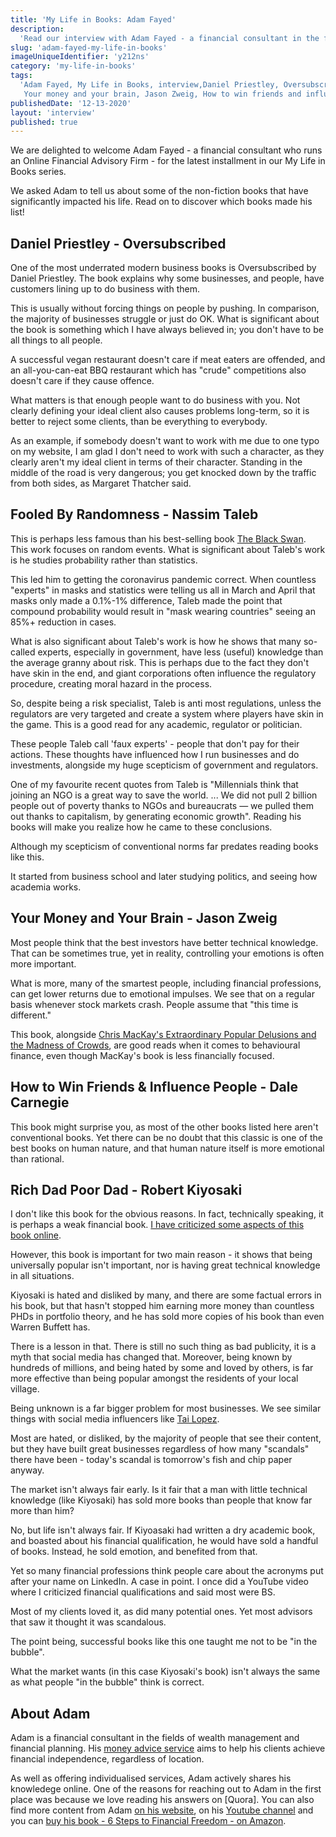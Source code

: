 ```yaml
---
title: 'My Life in Books: Adam Fayed'
description:
  'Read our interview with Adam Fayed - a financial consultant in the fields of wealth management and financial planning - in which he shares five books that impacted his life.'
slug: 'adam-fayed-my-life-in-books'
imageUniqueIdentifier: 'y212ns'
category: 'my-life-in-books'
tags:
  'Adam Fayed, My Life in Books, interview,Daniel Priestley, Oversubscribed,Fooled by randomness, Nassim Taleb,
   Your money and your brain, Jason Zweig, How to win friends and influence people, Dale Carnegie, Rich Dad Poor Dad,Robert Kiyosaki '
publishedDate: '12-13-2020'
layout: 'interview'
published: true
---
```


<p style={{ fontSize: '20px' }}>
  We are delighted to welcome Adam Fayed - a financial consultant who runs an Online Financial Advisory Firm - for the latest installment in our My Life in Books
  series.
</p>

<p style={{ fontSize: '20px' }}>
 We asked Adam to tell us about some of the non-fiction books that have significantly impacted his life. Read on to discover which books made his list!
</p>

<Box textAlign="center">
  <h2>Daniel Priestley - Oversubscribed</h2>
</Box>

<Image266x400
  src="daniel-priestley-oversubscribed_tzbkb6"
  altText="Daniel Priestley - Oversubscribed"
  imageCategory="book-summaries"
/>

One of the most underrated modern business books is Oversubscribed by Daniel Priestley.  The book explains why some businesses, and people, have customers lining up to do business with them.

This is usually without forcing things on people by pushing. In comparison, the majority of businesses struggle or just do OK.  What is significant about the book is something which I have always believed in; you don't have to be all things to all people. 

A successful vegan restaurant doesn't care if meat eaters are offended, and an all-you-can-eat BBQ restaurant which has "crude" competitions also doesn't care if they cause offence.

What matters is that enough people want to do business with you. Not clearly defining your ideal client also causes problems long-term, so it is better to reject some clients, than be everything to everybody. 

As an example, if somebody doesn't want to work with me due to one typo on my website, I am glad I don't need to work with such a character, as they clearly aren't my ideal client in terms of their character. Standing in the middle of the road is very dangerous; you get knocked down by the traffic from both sides, as Margaret Thatcher said.  

<AmazonCta link="https://www.amazon.com/Oversubscribed-How-People-Lining-Business/dp/0857088254/ref=as_li_ss_tl?dchild=1&keywords=Daniel+Priestley+-+Oversubscribed&qid=1607861938&sr=8-1&linkCode=ll1&tag=paperbacktrav-20&linkId=08f68a20aba1ce4562329ef498159a01&language=en_US" />

<Box textAlign="center">
  <h2>Fooled By Randomness - Nassim Taleb</h2>
</Box>

<Image266x400
  src="nassim-taleb-fooled-by-randomness_quhnqw"
  altText="Fooled By Randomness - Nassim Taleb"
  imageCategory="book-summaries"
/>

This is perhaps less famous than his best-selling book [The Black Swan](https://www.amazon.com/Black-Swan-Improbable-Robustness-Fragility/dp/081297381X/ref=as_li_ss_tl?dchild=1&keywords=The.+Black+Swan&qid=1607862065&sr=8-1&linkCode=ll1&tag=paperbacktrav-20&linkId=ef21083aa4630da6a4adac45f9b2b805&language=en_US). This work focuses on random events. What is significant about Taleb's work is he studies probability rather than statistics. 

This led him to getting the coronavirus pandemic correct. When countless "experts" in masks and statistics were telling us all in March and April that masks only made a 0.1%-1% difference, Taleb made the point that compound probability would result in "mask wearing countries" seeing an 85%+ reduction in cases. 

What is also significant about Taleb's work is how he shows that many so-called experts, especially in government, have less (useful) knowledge than the average granny about risk. This is perhaps due to the fact they don't have skin in the end, and giant corporations often influence the regulatory procedure, creating moral hazard in the process.

So, despite being a risk specialist, Taleb is anti most regulations, unless the regulators are very targeted and create a system where players have skin in the game. This is a good read for any academic, regulator or politician.

These people Taleb call 'faux experts' - people that don't pay for their actions. These thoughts have influenced how I run businesses and do investments, alongside my huge scepticism of government and regulators.   

One of my favourite recent quotes from Taleb is "Millennials think that joining an NGO is a great way to save the world. ... We did not pull 2 billion people out of poverty thanks to NGOs and bureaucrats — we pulled them out thanks to capitalism, by generating economic growth". Reading his books will make you realize how he came to these conclusions.

Although my scepticism of conventional norms far predates reading books like this.

It started from business school and later studying politics, and seeing how academia works.

<AmazonCta link="https://www.amazon.com/Fooled-Randomness-Hidden-Markets-Incerto/dp/1400067936/ref=as_li_ss_tl?_encoding=UTF8&qid=1607862229&sr=8-1&linkCode=ll1&tag=paperbacktrav-20&linkId=049fae4029a11a0d20c7fdab57948c91&language=en_US" />

<Box textAlign="center">
  <h2>Your Money and Your Brain - Jason Zweig</h2>
</Box>

<Image266x400
  src="jason-zweig-your-money-and-your-brain_hvxkah"
  altText="Your Money and Your Brain - Jason Zweig"
  imageCategory="book-summaries"
/>

Most people think that the best investors have better technical knowledge. That can be sometimes true, yet in reality, controlling your emotions is often more important.

What is more, many of the smartest people, including financial professions, can get lower returns due to emotional impulses. We see that on a regular basis whenever stock markets crash. People assume that "this time is different."

This book, alongside [Chris MacKay's Extraordinary Popular Delusions and the Madness of Crowds](https://www.amazon.com/Extraordinary-Popular-Delusions-Harriman-Definitive/dp/0857197428/ref=as_li_ss_tl?dchild=1&keywords=Extraordinary+Popular+Delusions+and+the+Madness+of+Crowds&qid=1607862466&sr=8-2&linkCode=ll1&tag=paperbacktrav-20&linkId=9d7b7605556290222eb15e4ef8a2a4f1&language=en_US), are good reads when it comes to behavioural finance, even though MacKay's book is less financially focused.

<AmazonCta link="https://www.amazon.com/Your-Money-Brain-Science-Neuroeconomics/dp/0743276698/ref=as_li_ss_tl?dchild=1&keywords=Your+Money+and+Your+Brain+-+Jason+Zweig&qid=1607862556&sr=8-1&linkCode=ll1&tag=paperbacktrav-20&linkId=dd93475c87371532fc525774cdec823d&language=en_US" />

<Box textAlign="center">
  <h2>How to Win Friends & Influence People - Dale Carnegie</h2>
</Box>

<Image266x400
  src="dale-carnegie-how-to-win-friends-and-influence-people_walswc"
  altText="How to Win Friends & Influence People - Dale Carnegie"
  imageCategory="book-summaries"
/>

This book might surprise you, as most of the other books listed here aren't conventional books. Yet there can be no doubt that this classic is one of the best books on human nature, and that human nature itself is more emotional than rational.  

<AmazonCta link="https://www.amazon.com/How-Win-Friends-Influence-People/dp/0671027034/ref=as_li_ss_tl?dchild=1&keywords=How+to+win+friends+and+influence+people.&qid=1607862597&sr=8-1&linkCode=ll1&tag=paperbacktrav-20&linkId=f14bfbd48529cde6fe743d0b9e3c43b9&language=en_US" />

<Box textAlign="center">
  <h2>Rich Dad Poor Dad - Robert Kiyosaki</h2>
</Box>

<Image266x400
  src="robert-kiyosaki-rich-dad-poor-dad_y9az2n"
  altText="Rich Dad Poor Dad - Robert Kiyosaki"
  imageCategory="book-summaries"
/>

I don't like this book for the obvious reasons. In fact, technically speaking, it is perhaps a weak financial book. [I have criticized some aspects of this book online](https://adamfayed.com/rich-dad-poor-dad-review/).

However, this book is important for two main reason - it shows that being universally popular isn't important, nor is having great technical knowledge in all situations.

Kiyosaki is hated and disliked by many, and there are some factual errors in his book, but that hasn't stopped him earning more money than countless PHDs in portfolio theory, and he has sold more copies of his book than even Warren Buffett has.  

There is a lesson in that. There is still no such thing as bad publicity, it is a myth that social media has changed that. Moreover, being known by hundreds of millions, and being hated by some and loved by others, is far more effective than being popular amongst the residents of your local village.  

Being unknown is a far bigger problem for most businesses. We see similar things with social media influencers like [Tai Lopez](https://www.youtube.com/user/tailopezofficial). 

Most are hated, or disliked, by the majority of people that see their content, but they have built great businesses regardless of how many "scandals" there have been - today's scandal is tomorrow's fish and chip paper anyway.

The market isn't always fair early. Is it fair that a man with little technical knowledge (like Kiyosaki) has sold more books than people that know far more than him? 

No, but life isn't always fair.  If Kiyoasaki had written a dry academic book, and boasted about his financial qualification, he would have sold a handful of books. Instead, he sold emotion, and benefited from that.

Yet so many financial professions think people care about the acronyms put after your name on LinkedIn. A case in point. I once did a YouTube video where I criticized financial qualifications and said most were BS.

Most of my clients loved it, as did many potential ones. Yet most advisors that saw it thought it was scandalous. 

The point being, successful books like this one taught me not to be "in the bubble".   

What the market wants (in this case Kiyosaki's book) isn't always the same as what people "in the bubble" think is correct. 

<AmazonCta link="https://www.amazon.com/Rich-Dad-Poor-Teach-Middle/dp/1612680178/ref=as_li_ss_tl?dchild=1&keywords=Rich+Dad+Poor+Dad&qid=1607862836&sr=8-1&linkCode=ll1&tag=paperbacktrav-20&linkId=f29d31cdd9d7c38a715211ce8ab25523&language=en_US" />

## About Adam

Adam is a financial consultant in the fields of wealth management and financial planning. His [money advice service](https://adamfayed.com/#three-service-areas) aims to help his clients achieve financial independence, regardless of location.

As well as offering individualised services, Adam actively shares his knowledege online. One of the reasons for reaching out to Adam in the first place was because we love reading his answers on [Quora]. You can also find more content from Adam [on his website](https://adamfayed.com/), on his [Youtube channel](https://www.youtube.com/channel/UChK5TMy_Yhae6vnyvIDbL7g) 
and you can [buy his book - 6 Steps to Financial Freedom - on Amazon](https://www.amazon.com/Steps-Financial-Freedom-Marketers-Independence-ebook/dp/B07DLY168X/ref=as_li_ss_tl?dchild=1&keywords=adam+fayed&qid=1607864466&sr=8-1&linkCode=ll1&tag=paperbacktrav-20&linkId=656d06c98ac8bee4d3893617f6719a9c&language=en_US
).

